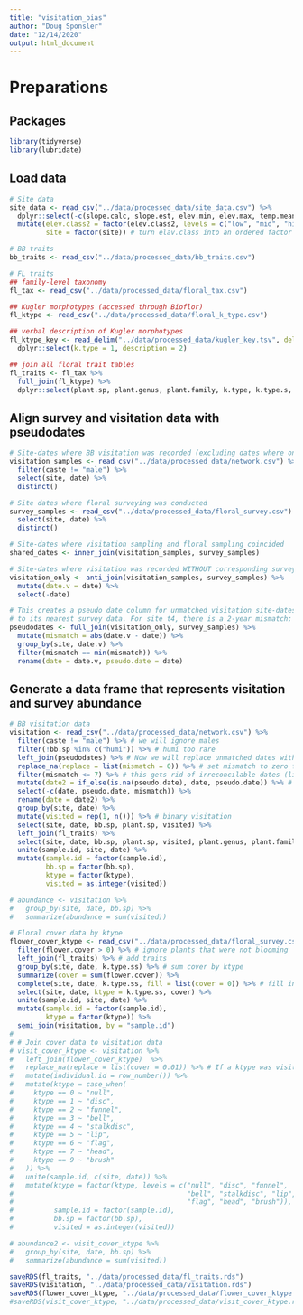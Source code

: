 ```yaml
---
title: "visitation_bias"
author: "Doug Sponsler"
date: "12/14/2020"
output: html_document
---
```

# Preparations
## Packages 
```r
library(tidyverse)
library(lubridate)
```

## Load data
```r
# Site data
site_data <- read_csv("../data/processed_data/site_data.csv") %>%
  dplyr::select(-c(slope.calc, slope.est, elev.min, elev.max, temp.mean)) %>% # drop these variables
  mutate(elev.class2 = factor(elev.class2, levels = c("low", "mid", "high")),
         site = factor(site)) # turn elav.class into an ordered factor and site into a regular factor

# BB traits
bb_traits <- read_csv("../data/processed_data/bb_traits.csv") 

# FL traits
## family-level taxonomy
fl_tax <- read_csv("../data/processed_data/floral_tax.csv") 

## Kugler morphotypes (accessed through Bioflor)
fl_ktype <- read_csv("../data/processed_data/floral_k_type.csv") 

## verbal description of Kugler morphotypes
fl_ktype_key <- read_delim("../data/processed_data/kugler_key.tsv", delim = "\t", col_names = FALSE) %>%
  dplyr::select(k.type = 1, description = 2)

## join all floral trait tables
fl_traits <- fl_tax %>%
  full_join(fl_ktype) %>%
  dplyr::select(plant.sp, plant.genus, plant.family, k.type, k.type.s, k.type.ss) 
```


## Align survey and visitation data with pseudodates
```r
# Site-dates where BB visitation was recorded (excluding dates where only males were recorded)
visitation_samples <- read_csv("../data/processed_data/network.csv") %>%
  filter(caste != "male") %>%
  select(site, date) %>%
  distinct() 

# Site dates where floral surveying was conducted
survey_samples <- read_csv("../data/processed_data/floral_survey.csv") %>%
  select(site, date) %>%
  distinct()

# Site-dates where visitation sampling and floral sampling coincided
shared_dates <- inner_join(visitation_samples, survey_samples)

# Site-dates where visitation was recorded WITHOUT corresponding survey data
visitation_only <- anti_join(visitation_samples, survey_samples) %>%
  mutate(date.v = date) %>%
  select(-date)

# This creates a pseudo date column for unmatched visitation site-dates that will match each visitation date
# to its nearest survey data. For site t4, there is a 2-year mismatch; we will drop these site-dates later.
pseudodates <- full_join(visitation_only, survey_samples) %>%
  mutate(mismatch = abs(date.v - date)) %>%
  group_by(site, date.v) %>%
  filter(mismatch == min(mismatch)) %>%
  rename(date = date.v, pseudo.date = date)
```

## Generate a data frame that represents visitation and survey abundance
```r
# BB visitation data
visitation <- read_csv("../data/processed_data/network.csv") %>%
  filter(caste != "male") %>% # we will ignore males 
  filter(!bb.sp %in% c("humi")) %>% # humi too rare
  left_join(pseudodates) %>% # Now we will replace unmatched dates with their pseudo dates
  replace_na(replace = list(mismatch = 0)) %>% # set mismatch to zero for perfectly aligned dates
  filter(mismatch <= 7) %>% # this gets rid of irreconcilable dates (like the t4 dates mentioned above)
  mutate(date2 = if_else(is.na(pseudo.date), date, pseudo.date)) %>% # replace date with pseudodate for all site-dates lacking perfect alignments
  select(-c(date, pseudo.date, mismatch)) %>%
  rename(date = date2) %>%
  group_by(site, date) %>%
  mutate(visited = rep(1, n())) %>% # binary visitation
  select(site, date, bb.sp, plant.sp, visited) %>%
  left_join(fl_traits) %>%
  select(site, date, bb.sp, plant.sp, visited, plant.genus, plant.family, ktype = k.type.ss) %>%
  unite(sample.id, site, date) %>%
  mutate(sample.id = factor(sample.id),
         bb.sp = factor(bb.sp), 
         ktype = factor(ktype),
         visited = as.integer(visited))

# abundance <- visitation %>%
#   group_by(site, date, bb.sp) %>%
#   summarize(abundance = sum(visited))

# Floral cover data by ktype
flower_cover_ktype <- read_csv("../data/processed_data/floral_survey.csv") %>%
  filter(flower.cover > 0) %>% # ignore plants that were not blooming
  left_join(fl_traits) %>% # add traits
  group_by(site, date, k.type.ss) %>% # sum cover by ktype
  summarize(cover = sum(flower.cover)) %>%
  complete(site, date, k.type.ss, fill = list(cover = 0)) %>% # fill in zeros for absent ktypes
  select(site, date, ktype = k.type.ss, cover) %>%
  unite(sample.id, site, date) %>%
  mutate(sample.id = factor(sample.id),
         ktype = factor(ktype)) %>%
  semi_join(visitation, by = "sample.id")
# 
# # Join cover data to visitation data
# visit_cover_ktype <- visitation %>%
#   left_join(flower_cover_ktype)  %>%
#   replace_na(replace = list(cover = 0.01)) %>% # If a ktype was visited but not surveyed, we will assign it the minimum non-zero flower cover value of 0.01.
#   mutate(individual.id = row_number()) %>%
#   mutate(ktype = case_when(
#     ktype == 0 ~ "null",
#     ktype == 1 ~ "disc",
#     ktype == 2 ~ "funnel",
#     ktype == 3 ~ "bell",
#     ktype == 4 ~ "stalkdisc",
#     ktype == 5 ~ "lip",
#     ktype == 6 ~ "flag",
#     ktype == 7 ~ "head",
#     ktype == 9 ~ "brush"
#   )) %>%
#   unite(sample.id, c(site, date)) %>%
#   mutate(ktype = factor(ktype, levels = c("null", "disc", "funnel", 
#                                           "bell", "stalkdisc", "lip", 
#                                           "flag", "head", "brush")),
#          sample.id = factor(sample.id),
#          bb.sp = factor(bb.sp),
#          visited = as.integer(visited)) 

# abundance2 <- visit_cover_ktype %>%
#   group_by(site, date, bb.sp) %>%
#   summarize(abundance = sum(visited))
```


```r
saveRDS(fl_traits, "../data/processed_data/fl_traits.rds")
saveRDS(visitation, "../data/processed_data/visitation.rds")
saveRDS(flower_cover_ktype, "../data/processed_data/flower_cover_ktype.rds")
#saveRDS(visit_cover_ktype, "../data/processed_data/visit_cover_ktype.rds")
```



